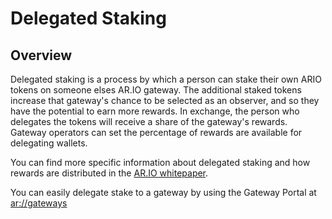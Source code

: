 # Delegated Staking

## Overview

Delegated staking is a process by which a person can stake their own ARIO tokens on someone elses AR.IO gateway. The additional staked tokens increase that gateway's chance to be selected as an observer, and so they have the potential to earn more rewards.
In exchange, the person who delegates the tokens will receive a share of the gateway's rewards. Gateway operators can set the percentage of rewards are available for delegating wallets.

You can find more specific information about delegated staking and how rewards are distributed in the [AR.IO whitepaper](https://whitepaper.arweave.net/). 

You can easily delegate stake to a gateway by using the Gateway Portal at [ar://gateways](https://gateways.arweave.net/#/staking)
